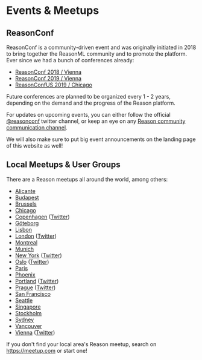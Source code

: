 # Events & Meetups

## ReasonConf

ReasonConf is a community-driven event and was originally initiated in 2018 to
bring together the ReasonML community and to promote the platform. Ever since
we had a bunch of conferences already:

- [ReasonConf 2018 / Vienna](https://2018.reason-conf.com/)
- [ReasonConf 2019 / Vienna](https://reason-conf.com)
- [ReasonConfUS 2019 / Chicago](https://www.reason-conf.us/)

Future conferences are planned to be organized every 1 - 2 years, depending on
the demand and the progress of the Reason platform.

For updates on upcoming events, you can either follow the official
[@reasonconf](https://twitter.com/reasonconf) twitter channel, or keep an eye
on any [Reason community communication channel](/community).

We will also make sure to put big event announcements on the landing page of
this website as well!


## Local Meetups & User Groups

There are a Reason meetups all around the world, among others:

- [Alicante](https://www.meetup.com/Alicante-Frontend/events/256373865/)
- [Budapest](https://www.meetup.com/ReasonML-Budapest/)
- [Brussels](https://www.meetup.com/ReasonML-BXL/)
- [Chicago](https://www.meetup.com/Chicago-ReasonML/)
- [Copenhagen](https://www.meetup.com/ReasonML-CPH) ([Twitter](https://twitter.com/ReasonMLCPH))
- [Göteborg](https://www.meetup.com/got-lambda/)
- [Lisbon](https://www.meetup.com/ReasonML-Lisbon)
- [London](https://www.meetup.com/ReasonLDN/) ([Twitter](https://twitter.com/reasonldn))
- [Montreal](https://www.meetup.com/ReasonMTL/)
- [Munich](https://www.meetup.com/Munich-ReasonML-Meetup)
- [New York](https://www.meetup.com/ReasonML-NYC/) ([Twitter](https://twitter.com/nycreasonml))
- [Oslo](https://www.meetup.com/Reason-Oslo/) ([Twitter](http://twitter.com/reasonoslo/))
- [Paris](https://www.meetup.com/ReasonML-Paris/)
- [Phoenix](https://www.meetup.com/Phoenix-Reason)
- [Portland](https://www.meetup.com/Portland-ReasonML/) ([Twitter](https://twitter.com/ReasonPDX))
- [Prague](https://www.meetup.com/Reason-Prague/) ([Twitter](https://twitter.com/ReasonPrague))
- [San Francisco](https://www.meetup.com/sv-ocaml/)
- [Seattle](https://www.meetup.com/Seattle-ReasonML-OCaml-Meetup/)
- [Singapore](https://www.meetup.com/SG-OCaml/)
- [Stockholm](https://www.meetup.com/ReasonSTHLM/)
- [Sydney](https://www.meetup.com/reason-sydney/)
- [Vancouver](https://www.meetup.com/Reason-Vancouver/)
- [Vienna](https://www.meetup.com/Reason-Vienna/) ([Twitter](https://twitter.com/reasonvienna))

If you don't find your local area's Reason meetup, search on https://meetup.com or start one!

